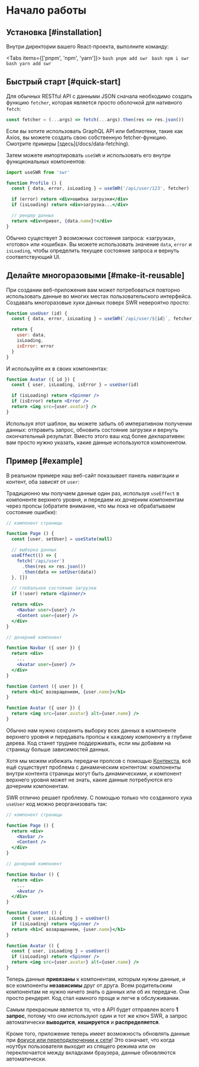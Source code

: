 
# Начало работы

## Установка [#installation]

Внутри директории вашего React-проекта, выполните команду:

<Tabs items={['pnpm', 'npm', 'yarn']}>
  <Tab>
    ```bash
    pnpm add swr
    ```
  </Tab>
  <Tab>
    ```bash
    npm i swr
    ```
  </Tab>
  <Tab>
    ```bash
    yarn add swr
    ```
  </Tab>
</Tabs>

## Быстрый старт [#quick-start]

Для обычных RESTful API с данными JSON сначала необходимо создать функцию `fetcher`, которая является
просто оболочкой для нативного `fetch`:

```jsx
const fetcher = (...args) => fetch(...args).then(res => res.json())
```

<Callout emoji="💡">
  Если вы хотите использовать GraphQL API или библиотеки, такие как Axios, вы можете создать свою
  собственную fetcher-функцию.
  Смотрите примеры [здесь](/docs/data-fetching).
</Callout>

Затем можете импортировать `useSWR` и использовать его внутри функциональных компонентов:

```jsx
import useSWR from 'swr'

function Profile () {
  const { data, error, isLoading } = useSWR('/api/user/123', fetcher)

  if (error) return <div>ошибка загрузки</div>
  if (isLoading) return <div>загрузка...</div>

  // рендер данных
  return <div>привет, {data.name}!</div>
}
```

Обычно существует 3 возможных состояния запроса: «загрузка», «готово» или «ошибка». Вы можете использовать
значение `data`, `error` и `isLoading`, чтобы определить текущее состояние запроса и вернуть соответствующий UI.

## Делайте многоразовыми [#make-it-reusable]

При создании веб-приложения вам может потребоваться повторно использовать данные во многих местах
пользовательского интерфейса. Создавать многоразовые хуки данных поверх SWR невероятно просто:

```jsx
function useUser (id) {
  const { data, error, isLoading } = useSWR(`/api/user/${id}`, fetcher)

  return {
    user: data,
    isLoading,
    isError: error
  }
}
```

И используйте их в своих компонентах:

```jsx
function Avatar ({ id }) {
  const { user, isLoading, isError } = useUser(id)

  if (isLoading) return <Spinner />
  if (isError) return <Error />
  return <img src={user.avatar} />
}
```

Используя этот шаблон, вы можете забыть об императивном получении данных: отправить запрос,
обновить состояние загрузки и вернуть окончательный результат. Вместо этого ваш код более декларативен:
вам просто нужно указать, какие данные используются компонентом.

## Пример [#example]

В реальном примере наш веб-сайт показывает панель навигации и контент, оба зависят от `user`:


<div className="mt-8">
  <Welcome/>
</div>

Традиционно мы получаем данные один раз, используя `useEffect` в компоненте верхнего уровня,
и передаем их дочерним компонентам через пропсы (обратите внимание, что мы пока не обрабатываем
состояние ошибки):

```jsx {7-11,17,18,27}
// компонент страницы

function Page () {
  const [user, setUser] = useState(null)

  // выборка данных
  useEffect(() => {
    fetch('/api/user')
      .then(res => res.json())
      .then(data => setUser(data))
  }, [])

  // глобальное состояние загрузки
  if (!user) return <Spinner/>

  return <div>
    <Navbar user={user} />
    <Content user={user} />
  </div>
}

// дочерний компонент

function Navbar ({ user }) {
  return <div>
    ...
    <Avatar user={user} />
  </div>
}

function Content ({ user }) {
  return <h1>С возвращением, {user.name}</h1>
}

function Avatar ({ user }) {
  return <img src={user.avatar} alt={user.name} />
}
```

Обычно нам нужно сохранить выборку всех данных в компоненте верхнего уровня и передавать пропсы
к каждому компоненту в глубине дерева. Код станет труднее поддерживать, если мы добавим на страницу
больше зависимостей данных.

Хотя мы можем избежать передачи пропсов с помощью [Контекста](https://ru.reactjs.org/docs/context.html),
всё ещё существует проблема с динамическим контентом: компоненты внутри контента страницы могут быть
динамическими, и компонент верхнего уровня может не знать, какие данные потребуются его дочерним компонентам.

SWR отлично решает проблему. С помощью только что созданного хука `useUser` код можно реорганизовать так:

```jsx {20,26}
// компонент страницы

function Page () {
  return <div>
    <Navbar />
    <Content />
  </div>
}

// дочерний компонент

function Navbar () {
  return <div>
    ...
    <Avatar />
  </div>
}

function Content () {
  const { user, isLoading } = useUser()
  if (isLoading) return <Spinner />
  return <h1>С возвращением, {user.name}</h1>
}

function Avatar () {
  const { user, isLoading } = useUser()
  if (isLoading) return <Spinner />
  return <img src={user.avatar} alt={user.name} />
}
```

Теперь данные **привязаны** к компонентам, которым нужны данные, и все компоненты **независимы**
друг от друга. Всем родительским компонентам не нужно ничего знать о данных или об их передаче.
Они просто рендерят. Код стал намного проще и легче в обслуживании.

Самым прекрасным является то, что в API будет отправлен всего **1 запрос**, потому что они используют
один и тот же ключ SWR, а запрос автоматически **выводится**, **кешируется** и **распределяется**.

Кроме того, приложение теперь имеет возможность обновлять данные при [фокусе или переподключении к сети](/docs/revalidation)!
Это означает, что когда ноутбук пользователя выходит из спящего режима или он переключается
между вкладками браузера, данные обновляются автоматически.
